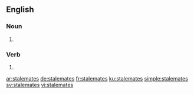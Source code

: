 ==English==

===Noun===
{{head|en|plural}}

# {{plural of|stalemate|lang=en|nocat=1}}

===Verb===
{{head|en}}

# {{en-third-person singular of|stalemate}}

[[ar:stalemates]]
[[de:stalemates]]
[[fr:stalemates]]
[[ku:stalemates]]
[[simple:stalemates]]
[[sv:stalemates]]
[[vi:stalemates]]